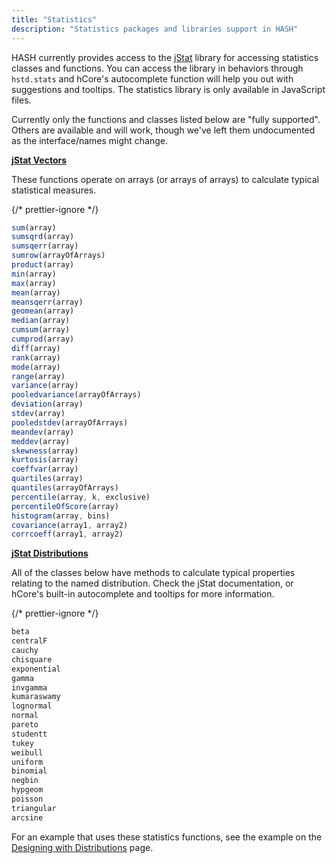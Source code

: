 ```yaml
---
title: "Statistics"
description: "Statistics packages and libraries support in HASH"
---
```


HASH currently provides access to the [jStat](http://jstat.github.io/distributions.html) library for accessing statistics classes and functions. You can access the library in behaviors through `hstd.stats` and hCore's autocomplete function will help you out with suggestions and tooltips. The statistics library is only available in JavaScript files.

Currently only the functions and classes listed below are "fully supported". Others are available and will work, though we've left them undocumented as the interface/names might change.

**[jStat Vectors](http://jstat.github.io/vector.html)**

These functions operate on arrays \(or arrays of arrays\) to calculate typical statistical measures.

{/* prettier-ignore */}
```javascript
sum(array)
sumsqrd(array)
sumsqerr(array)
sumrow(arrayOfArrays)
product(array)
min(array)
max(array)
mean(array)
meansqerr(array)
geomean(array)
median(array)
cumsum(array)
cumprod(array)
diff(array)
rank(array)
mode(array)
range(array)
variance(array)
pooledvariance(arrayOfArrays)
deviation(array)
stdev(array)
pooledstdev(arrayOfArrays)
meandev(array)
meddev(array)
skewness(array)
kurtosis(array)
coeffvar(array)
quartiles(array)
quantiles(arrayOfArrays)
percentile(array, k, exclusive)
percentileOfScore(array)
histogram(array, bins)
covariance(array1, array2)
corrcoeff(array1, array2)
```

**[jStat Distributions](http://jstat.github.io/distributions.html)**

All of the classes below have methods to calculate typical properties relating to the named distribution. Check the jStat documentation, or hCore's built-in autocomplete and tooltips for more information.

{/* prettier-ignore */}
```javascript
beta
centralF
cauchy
chisquare
exponential
gamma
invgamma
kumaraswamy
lognormal
normal
pareto
studentt
tukey
weibull
uniform
binomial
negbin
hypgeom
poisson
triangular
arcsine
```

For an example that uses these statistics functions, see the example on the [Designing with Distributions](/docs/simulations/create/design-considerations/distributions) page.
